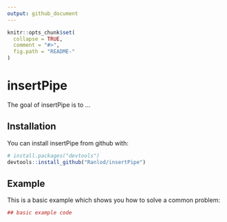 ```yaml
---
output: github_document
---
```


<!-- README.md is generated from README.Rmd. Please edit that file -->

```r
knitr::opts_chunk$set(
  collapse = TRUE,
  comment = "#>",
  fig.path = "README-"
)
```

# insertPipe

The goal of insertPipe is to ...

## Installation

You can install insertPipe from github with:

```r
# install.packages("devtools")
devtools::install_github("Ranlod/insertPipe")
```

## Example

This is a basic example which shows you how to solve a common problem:

```r
## basic example code
```
